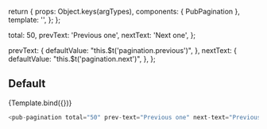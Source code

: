 
<Meta title="pub-pagination" component={PubPagination} />

  return {
    props: Object.keys(argTypes),
    components: { PubPagination },
    template: '<pub-pagination v-bind="$props" />',
  };
};

  total: 50,
  prevText: 'Previous one',
  nextText: 'Next one',
};

  prevText: {
    defaultValue: "this.$t('pagination.previous')",
  },
  nextText: {
    defaultValue: "this.$t('pagination.next')",
  },
};

## Default

<Canvas>
  <Story name="Default" args={commonArgs} argTypes={commonArgTypes}>
    {Template.bind({})}
  </Story>
</Canvas>

```javascript
<pub-pagination total="50" prev-text="Previous one" next-text="Previous one" />
```

<ArgsTable story="Default" />
